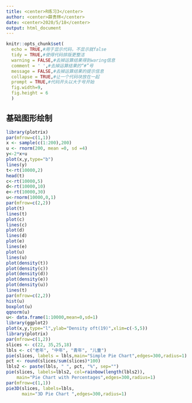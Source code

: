 ---
title: <center>R练习3</center>
author: <center>薛贵林</center>
date: <center>2020/5/18</center>
output: html_document
---

```{r setup, include=FALSE}
knitr::opts_chunk$set(
  echo = TRUE,#用于显示代码，不显示就false
  tidy = TRUE,#使得代码排版更整洁
  warning = FALSE,#去掉运算结果得到waring信息
  comment = ' ',#去掉运算结果的“#”号
  message = FALSE,#去掉运算结果的提示信息
  collapse = TRUE,#让一个代码块放在一起
  prompt = TRUE,#代码开头以大于号开始
  fig.width=9,
  fig.height = 6
  )
```
## 基础图形绘制
```{r}
library(plotrix)
par(mfrow=c(1,1))                  
x <- sample(c(1:200),200) 
u <- rnorm(200, mean =0, sd =4)
y<-2*x+u
plot(x,y,type="b")
lines(y)
t<-rt(10000,2)
head(t)
c<-rt(10000,5)
d<-rt(10000,10)
e<-rt(10000,30)
u<-rnorm(10000,0,1)
par(mfrow=c(2,2))
plot(t)
lines(t)
plot(c)
lines(c)
plot(d)
lines(d)
plot(e)
lines(e)
plot(u)
lines(u)
plot(density(t))
plot(density(c))
plot(density(d))
plot(density(e))
plot(density(u))
lines(t)
par(mfrow=c(2,2))
hist(u)
boxplot(u)
qqnorm(u)
u<- data.frame(1:10000,mean=0,sd=1)
library(ggplot2)
plot(x,y,type="l",ylab="Density oft(19)",xlim=c(-5,5))
library(plotrix)
par(mfrow=c(1,2))
slices <- c(22, 35,25,18)
lbls <- c("老年", "中年", "青年", "儿童")
pie(slices, labels = lbls,main="Simple Pie Chart",edges=300,radius=1)
pct <- round(slices/sum(slices)*100)
lbls2 <- paste(lbls, " ", pct, "%", sep="")
pie(slices, labels=lbls2, col=rainbow(length(lbls2)),
    main="Pie Chart with Percentages",edges=300,radius=1)
par(mfrow=c(1,1))
pie3D(slices, labels=lbls,
      main="3D Pie Chart ",edges=300,radius=1)
```